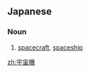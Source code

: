 ==Japanese==
{{wikipedia|lang=ja}}
{{ja-kanjitab|う|ちゅう|き|yomi=on}}

===Noun===
{{ja-noun|うちゅうき}}

# [[spacecraft]], [[spaceship]]

[[zh:宇宙機]]